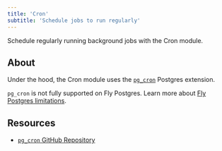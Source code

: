 ```yaml
---
title: 'Cron'
subtitle: 'Schedule jobs to run regularly'
---
```


Schedule regularly running background jobs with the Cron module.

## About

Under the hood, the Cron module uses the [`pg_cron`](https://github.com/citusdata/pg_cron) Postgres extension.

<Admonition type="note">

`pg_cron` is not fully supported on Fly Postgres. Learn more about [Fly Postgres limitations](/docs/guides/platform/fly-postgres#limitations).

</Admonition>

## Resources

- [`pg_cron` GitHub Repository](https://github.com/citusdata/pg_cron)
